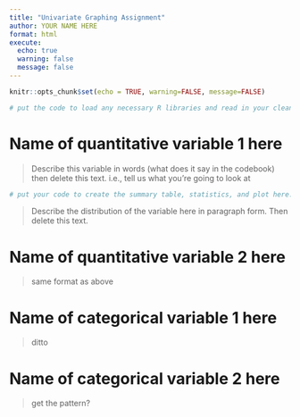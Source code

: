 ```yaml
---
title: "Univariate Graphing Assignment"
author: YOUR NAME HERE
format: html
execute:
  echo: true
  warning: false
  message: false
---
```



```r
knitr::opts_chunk$set(echo = TRUE, warning=FALSE, message=FALSE)
```

```r
# put the code to load any necessary R libraries and read in your cleaned data here. Delete this text afterward.
```

# Name of quantitative variable 1 here
> Describe this variable in words (what does it say in the codebook) then delete this text. i.e., tell us what you're going to look at

```r
# put your code to create the summary table, statistics, and plot here. 
```


> Describe the distribution of the variable here in paragraph form. Then delete this text. 


# Name of quantitative variable 2 here
> same format as above


# Name of categorical variable 1 here
> ditto

# Name of categorical variable 2 here
> get the pattern? 
